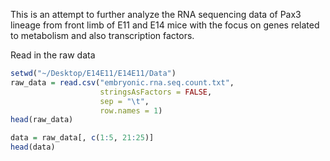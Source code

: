 This is an attempt to further analyze the RNA sequencing data of Pax3 lineage from front limb of E11 and E14 mice with the focus on genes related to metabolism and also transcription factors. 


Read in the raw data

```r
setwd("~/Desktop/E14E11/E14E11/Data")
raw_data = read.csv("embryonic.rna.seq.count.txt",
                    stringsAsFactors = FALSE,
                    sep = "\t",
                    row.names = 1)
head(raw_data)
```

```r
data = raw_data[, c(1:5, 21:25)]
head(data)
```

